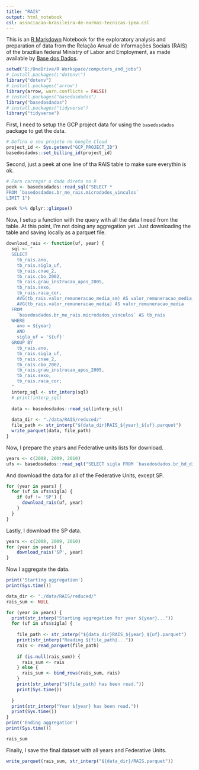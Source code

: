 ```yaml
---
title: "RAIS"
output: html_notebook
csl: associacao-brasileira-de-normas-tecnicas-ipea.csl
---
```


This is an [R Markdown](http://rmarkdown.rstudio.com) Notebook for the exploratory analysis and preparation of data from the Relação Anual de Informações Sociais (RAIS) of the brazilian federal Ministry of Labor and Employment, as made available by [Base dos Dados](https://basedosdados.org/).

```r
setwd("D:/OneDrive/R Workspace/computers_and_jobs")
# install.packages(\"dotenv\")
library("dotenv")
# install.packages('arrow')
library(arrow, warn.conflicts = FALSE)
# install.packages("basedosdados")
library("basedosdados")
# install.packages("tidyverse")
library("tidyverse")
```
First, I need to setup the GCP project data for using the `basedosdados` package to get the data.

```r
# Defina o seu projeto no Google Cloud
project_id <- Sys.getenv("GCP_PROJECT_ID")
basedosdados::set_billing_id(project_id)
```
Second, just a peek at one line of tha RAIS table to make sure everythin is ok.

```r
# Para carregar o dado direto no R
peek <- basedosdados::read_sql("SELECT *
FROM `basedosdados.br_me_rais.microdados_vinculos`
LIMIT 1")
```


```r
peek %>% dplyr::glimpse()
```

Now, I setup a function with the query with all the data I need from the table. At this point, I'm not doing any aggregation yet. Just downloading the table and saving locally as a parquet file.

```r
download_rais <- function(uf, year) {
  sql <- "
  SELECT
    tb_rais.ano,
    tb_rais.sigla_uf,
    tb_rais.cnae_2,
    tb_rais.cbo_2002,
    tb_rais.grau_instrucao_apos_2005,
    tb_rais.sexo,
    tb_rais.raca_cor,
    AVG(tb_rais.valor_remuneracao_media_sm) AS valor_remuneracao_media_sm,
    AVG(tb_rais.valor_remuneracao_media) AS valor_remuneracao_media
  FROM
    `basedosdados.br_me_rais.microdados_vinculos` AS tb_rais
  WHERE
    ano = ${year}
    AND
    sigla_uf = '${uf}'
  GROUP BY
    tb_rais.ano,
    tb_rais.sigla_uf,
    tb_rais.cnae_2,
    tb_rais.cbo_2002,
    tb_rais.grau_instrucao_apos_2005,
    tb_rais.sexo,
    tb_rais.raca_cor;
  "
  interp_sql <- str_interp(sql)
  # print(interp_sql)
  
  data <- basedosdados::read_sql(interp_sql)
  
  data_dir <- "./data/RAIS/reduced/"
  file_path <- str_interp("${data_dir}RAIS_${year}_${uf}.parquet")
  write_parquet(data, file_path)
}
```

Now, I prepare the years and Federative units lists for download.

```r
years <- c(2008, 2009, 2010)
ufs <- basedosdados::read_sql("SELECT sigla FROM `basedosdados.br_bd_diretorios_brasil.uf`")
```

And download the data for all of the Federative Units, except SP.

```r
for (year in years) {
  for (uf in ufs$sigla) {
    if (uf != 'SP') {
      download_rais(uf, year)
    }
  }
}
```
Lastly, I download the SP data.

```r
years <- c(2008, 2009, 2010)
for (year in years) {
    download_rais('SP', year)
}
```

Now I aggregate the data.

```r
print('Starting aggregation')
print(Sys.time())

data_dir <- "./data/RAIS/reduced/"
rais_sum <- NULL

for (year in years) {
  print(str_interp("Starting aggregation for year ${year}..."))
  for (uf in ufs$sigla) {
  
    file_path <- str_interp("${data_dir}RAIS_${year}_${uf}.parquet")
    print(str_interp("Reading ${file_path}..."))
    rais <- read_parquet(file_path)
    
    if (is.null(rais_sum)) {
      rais_sum <- rais
    } else {
      rais_sum <- bind_rows(rais_sum, rais)
    }
    print(str_interp("${file_path} has been read."))
    print(Sys.time())
  
  }
  print(str_interp("Year ${year} has been read."))
  print(Sys.time())
}
print('Ending aggregation')
print(Sys.time())

rais_sum
```

Finally, I save the final dataset with all years and Federative Units.

```r
write_parquet(rais_sum, str_interp("${data_dir}/RAIS.parquet"))
```

